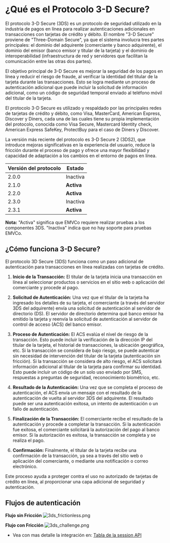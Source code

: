 

# ¿Qué es el Protocolo 3-D Secure?

El protocolo 3-D Secure (3DS) es un protocolo de seguridad utilizado en la industria de pagos en línea para realizar autenticaciones adicionales en transacciones con tarjetas de crédito y débito. El nombre "3-D Secure" proviene de "Three-Domain Secure", ya que el sistema involucra tres partes principales: el dominio del adquirente (comerciante y banco adquirente), el dominio del emisor (banco emisor y titular de la tarjeta) y el dominio de interoperabilidad (infraestructura de red y servidores que facilitan la comunicación entre las otras dos partes).

El objetivo principal de 3-D Secure es mejorar la seguridad de los pagos en línea y reducir el riesgo de fraude, al verificar la identidad del titular de la tarjeta durante las transacciones. Esto se logra mediante un proceso de autenticación adicional que puede incluir la solicitud de información adicional, como un código de seguridad temporal enviado al teléfono móvil del titular de la tarjeta.

El protocolo 3-D Secure es utilizado y respaldado por las principales redes de tarjetas de crédito y débito, como Visa, MasterCard, American Express, Discover y Diners, cada una de las cuales tiene su propia implementación del protocolo, conocida como Visa Secure, Mastercard Identity check, American Express SafeKey, ProtectBuy para el caso de Diners y Discover.

La versión más reciente del protocolo es 3-D Secure 2 (3DS2), que introduce mejoras significativas en la experiencia del usuario, reduce la fricción durante el proceso de pago y ofrece una mayor flexibilidad y capacidad de adaptación a los cambios en el entorno de pagos en línea.

| Versión del protocolo | Estado     |
|-----------------------|------------|
| 2.0.0                 | Inactiva   |
| 2.1.0                 | **Activa** |
| 2.2.0                 | **Activa** |
| 2.3.0                 | Inactiva   |
| 2.3.1                 | **Activa** |

**Nota:** "Activa" significa que EMVCo requiere realizar pruebas a los componentes 3DS. "Inactiva" indica que no hay soporte para pruebas EMVCo.

## ¿Cómo funciona 3-D Secure?

El protocolo 3D Secure (3DS) funciona como un paso adicional de autenticación para transacciones en línea realizadas con tarjetas de crédito.

1. **Inicio de la Transacción:** El titular de la tarjeta inicia una transacción en línea al seleccionar productos o servicios en el sitio web o aplicación del comerciante y procede al pago.

2. **Solicitud de Autenticación:** Una vez que el titular de la tarjeta ha ingresado los detalles de su tarjeta, el comerciante (a través del servidor 3DS del adquirente) envía una solicitud de autenticación al servidor de directorio (DS). El servidor de directorio determina qué banco emisor ha emitido la tarjeta y reenvía la solicitud de autenticación al servidor de control de acceso (ACS) del banco emisor.

3. **Proceso de Autenticación:** El ACS evalúa el nivel de riesgo de la transacción. Esto puede incluir la verificación de la dirección IP del titular de la tarjeta, el historial de transacciones, la ubicación geográfica, etc. Si la transacción se considera de bajo riesgo, se puede autenticar sin necesidad de intervención del titular de la tarjeta (autenticación sin fricción). Si la transacción se considera de alto riesgo, el ACS solicitará información adicional al titular de la tarjeta para confirmar su identidad. Esto puede incluir un código de un solo uso enviado por SMS, respuestas a preguntas de seguridad, reconocimiento biométrico, etc.

4. **Resultado de la Autenticación:** Una vez que se completa el proceso de autenticación, el ACS envía un mensaje con el resultado de la autenticación de vuelta al servidor 3DS del adquirente. El resultado puede ser una autenticación exitosa, un intento de autenticación o un fallo de autenticación.

5. **Finalización de la Transacción:** El comerciante recibe el resultado de la autenticación y procede a completar la transacción. Si la autenticación fue exitosa, el comerciante solicitará la autorización del pago al banco emisor. Si la autorización es exitosa, la transacción se completa y se realiza el pago.

6. **Confirmación:** Finalmente, el titular de la tarjeta recibe una confirmación de la transacción, ya sea a través del sitio web o aplicación del comerciante, o mediante una notificación o correo electrónico.

Este proceso ayuda a proteger contra el uso no autorizado de tarjetas de crédito en línea, al proporcionar una capa adicional de seguridad y autenticación.

## Flujos de autenticación

**Flujo sin Fricción**
![3ds_frictionless.png](/3DS_server/3ds_frictionless.png)

**Flujo con Fricción**
![3ds_challenge.png](/3DS_server/3ds_challenge.png)

- Vea con mas detalle la integración en: [Tabla de la session API](/three-d-s-server/api/sessions/session#reglas-a-tener-en-consideracion)

